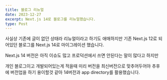 ```yaml
---
title: 블로그 리뉴얼
date: 2023-12-27
excerpt: Next.js 14로 블로그를 리뉴얼했습니다.
type: Post
---
```


사실상 기존에 글이 없던 상태라 리뉴얼이라고 하기도 애매하지만 기존 Next.js 12로 되어있던 블로그를 Next.js 14로 마이그레이션 했습니다.

Next.js 14 버전은 아직 이슈도 많고 프로덕션에서 쓰면 안된다는 말이 많다고 하지만

개인 블로그이고 개발되어있는게 적을때 미리 버전을 최신버전으로 맞추어두어야 추후에 버전업을 하기 용이할것 같아 14버전과 app directory를 활용했습니다.
